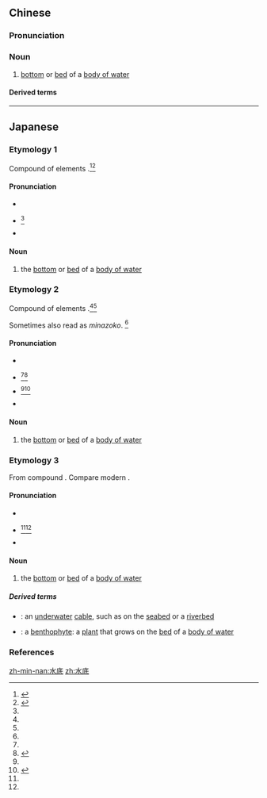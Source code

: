 ==Chinese==
{{zh-forms}}

===Pronunciation===
{{zh-pron
|m=shuǐdǐ
|c=seoi2 dai2
|h=pfs=súi-tái
|cat=n
}}

===Noun===
{{zh-noun}}

# [[bottom]] or [[bed]] of a [[body of water]]

====Derived terms====
{{zh-der|水底摸月|水底撈月|水底撈針|水底納瓜}}

----

==Japanese==

===Etymology 1===
{{ja-kanjitab|yomi=kun|みず|そこ}}
Compound of {{etyl|ojp|ja|sort=みずそこ}} elements {{compound|lang=ja|sort=みずそこ|水|tr1=mizu|t1=water|底|tr2=soko|t2=bottom}}.<ref name="KDJ">{{R:Kokugo Dai Jiten}}</ref><ref name="DJR">{{R:Daijirin}}</ref>

====Pronunciation====
* {{l|ja|sc=Latn|訓読み|Kun'yomi}}
* {{ja-accent-common|h|み|ずそこ}}<ref name="DJR"/>
* {{IPA|lang=ja|[mizɯᵝso̞ko̞]}}

====Noun====
{{ja-noun|みずそこ}}

# the [[bottom]] or [[bed]] of a [[body of water]]

===Etymology 2===
{{ja-kanjitab|yomi=k|み|そこ|k2=ぞこ|r=y}}
{{ja-kanjitab|yomi=k|み|そこ}}
Compound of {{etyl|ojp|ja|sort=みなそこ}} elements {{compound|lang=ja|sort=みなそこ|水|tr1=mi|t1=water|な|tr2=na|pos2={{etyl|ojp|-}} possessive particle|底|tr3=soko|t3=bottom}}.<ref name="KDJ"/><ref name="DJR"/>

Sometimes also read as ''minazoko''. {{rendaku2|sort=みなぞこ|soko|zoko}}<ref name="KDJ"/>

====Pronunciation====
* {{l|ja|sc=Latn|訓読み|Kun'yomi}}
* {{ja-accent-common|h|み|なそこ}}<ref name="DJR"/><ref name="NHK">{{R:NHK Hatsuon}}</ref>
* {{ja-accent-common|h|み|なぞこ}}<ref name="DJR"/><ref name="NHK">{{R:NHK Hatsuon}}</ref>
* {{IPA|lang=ja|[mina̠so̞ko̞]|[mina̠zo̞ko̞]}}

====Noun====
{{ja-noun|みなそこ}} {{ja-altread|hira=みなぞこ}}

# the [[bottom]] or [[bed]] of a [[body of water]]

===Etymology 3===
{{ja-kanjitab|yomi=on|すい|てい}}
From {{etyl|ltc|ja|sort=すいてい}} compound {{m|ltc|水底|tr=sywijX *děi|lit=water bottom}}. Compare modern {{cog|cmn|水底|tr=shuǐdǐ}}.

====Pronunciation====
* {{l|ja|sc=Latn|音読み|On'yomi}}
* {{ja-accent-common|h|す|いてい}}<ref name="DJR"/><ref name="NHK"/>
* {{IPA|lang=ja|[sɯᵝite̞ː]}}

====Noun====
{{ja-noun|すいてい}}

# the [[bottom]] or [[bed]] of a [[body of water]]

=====Derived terms=====
* {{ja-l|水底線|すいていせん|suiteisen}}: an [[underwater]] [[cable]], such as on the [[seabed]] or a [[riverbed]]
* {{ja-l|水底植物|すいていしょくぶつ|suitei shokubutsu}}: a [[benthophyte]]: a [[plant]] that grows on the [[bed]] of a [[body of water]]

===References===
<references/>

[[zh-min-nan:水底]]
[[zh:水底]]